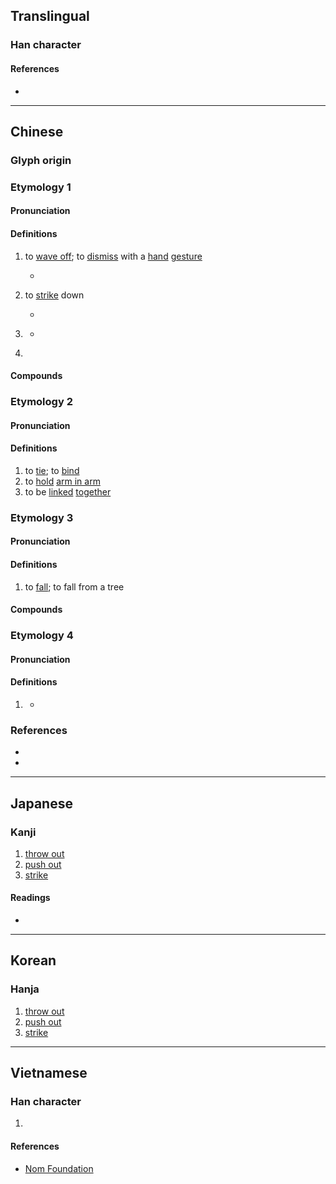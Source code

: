 {{character info}}
==Translingual==

===Han character===
{{Han char|rn=64|rad=手|as=11|sn=14|four=51091|canj=QMWF|ids=⿰扌票}}

====References====
* {{Han ref|kx=0452.120|dkj=12651|dj=0802.160|hdz=31943.060|uh=647D|ud=25725|bh=E1E1|bd=57825}}

----

==Chinese==

===Glyph origin===
{{Han etym}}

===Etymology 1===
{{zh-forms}}

====Pronunciation====
{{zh-pron
|m=biāo
|c=biu1,piu1
|mn=
|mc=1
|oc=3,1
|cat=v
}}<!--謹按：此音大致從「教育部國語字典」-->
{{attention|zh|please check}}
{{attention|yue|please check}}
{{attn|ltc}}{{attn|och|Middle+Old Chinese needs to be distributed}}

====Definitions====
{{zh-hanzi}}

# {{lb|zh|literary}} to [[wave off]]; to [[dismiss]] with a [[hand]] [[gesture]]
#* {{zh-x|於 卒 也，摽{biāo} 使者 出 諸 大門 之外，北面 稽{qǐ}首 再拜 而 不 受。|[A]nd at length, having '''motioned to''' the messenger to go outside the great door, he bowed his head to the ground with his face to the north, did obeisance twice, and declined the gift.|ref=Mencius-L}}<!--謹按：宋朱熹《四書章句》注：「音杓」-->
# {{lb|zh|literary}} to [[strike]] down
#* {{zh-x|長{cháng} 木 之 斃，無 不 摽{biāo} 也。|When a tall tree falls, there is no one it won't '''strike'''.|ref=Zuozhuan}}<!--謹按：哀十二年，註「擊也」《經典釋文》注音「敷蕭反，又普交反」，又音同「抛」-->
# {{lb|zh|literary}} {{zh-alt-form|鏢|[[tip]] of a [[sword]]}}
#* {{zh-x|及 至 ^青、^戎，摽{biāo} 末 之 功，一言 之 勞，然 猶 皆 蒙 丘-山 之 賞。|As of (Wei) Qing and (Gongsun) Rong, even for merits as small as the '''tip of a blade''' and exploits as trivial as one word, they all received rewards befitting a feudal lord.|ref=Hanshu}}
# {{lb|zh|literary}} {{zh-alt-form|標|[[mark]]; [[sign]]}}

====Compounds====
{{zh-der|擗摽|摽幟|摽牌}}

===Etymology 2===
{{zh-forms}}

====Pronunciation====
{{zh-pron
|m=biào
|c=
|mn=
|mc=
|oc=
|cat=v
}}

====Definitions====
{{zh-hanzi}}

# to [[tie]]; to [[bind]]
# to [[hold]] [[arm in arm]]
# to be [[linked]] [[together]]

===Etymology 3===
{{zh-forms}}

====Pronunciation====
{{zh-pron
|m=piǎo,biào,1nb=Taiwan,2nb=Mainland
|c=piu5
|mn=
|mc=2+3
|oc=1,3+2
|cat=v
}}<!--國語讀音按教育部國語辭典和漢語大辭典，粵音按中文大學多功能字庫-->

====Definitions====
{{zh-hanzi}}

# {{lb|zh|literary}} to [[fall]]; {{q|chiefly of flowers and fruits}} to fall from a tree

====Compounds====
{{zh-der|摽說|摽落|摽梅之年|摽梅|摽有梅}}

===Etymology 4===
{{zh-forms}}

====Pronunciation====
{{zh-pron
|m=pāo
|oc=2,n
|cat=v
}}

====Definitions====
{{zh-hanzi}}

# {{lb|zh|obsolete}} {{zh-alt-form|拋}}
#* {{zh-x|已 盟，^曹-子 摽{pāo} 劍 而 去 之。|Having sworn the oath, Cao Zi '''discarded''' the sword on the ground and took leave of him.|ref=Gongyangzhuan}}<!--謹按莊十三年《經典釋文》「普交反」-->

===References===
* {{R:twedu|B01395}}
* {{R:yue:mfccd}}

----

==Japanese==

===Kanji===
{{ja-kanji|grade=|rs=手11}}

# [[throw out]]
# [[push out]]
# [[strike]]

====Readings====
* {{ja-readings|on=ひょう,びょう,ほう|kun=うつ}}

----

==Korean==

===Hanja===
{{ko-hanja|표}}

# [[throw out]]
# [[push out]]
# [[strike]]

----

==Vietnamese==

===Han character===
{{vi-readings|rs=手11|readings=phiếu,xeo,bêu,xều}}

# {{rfdef|vi|sort=手11}}

====References====
* [http://nomfoundation.org/common/nom_details.php?codepoint=647d Nom Foundation]